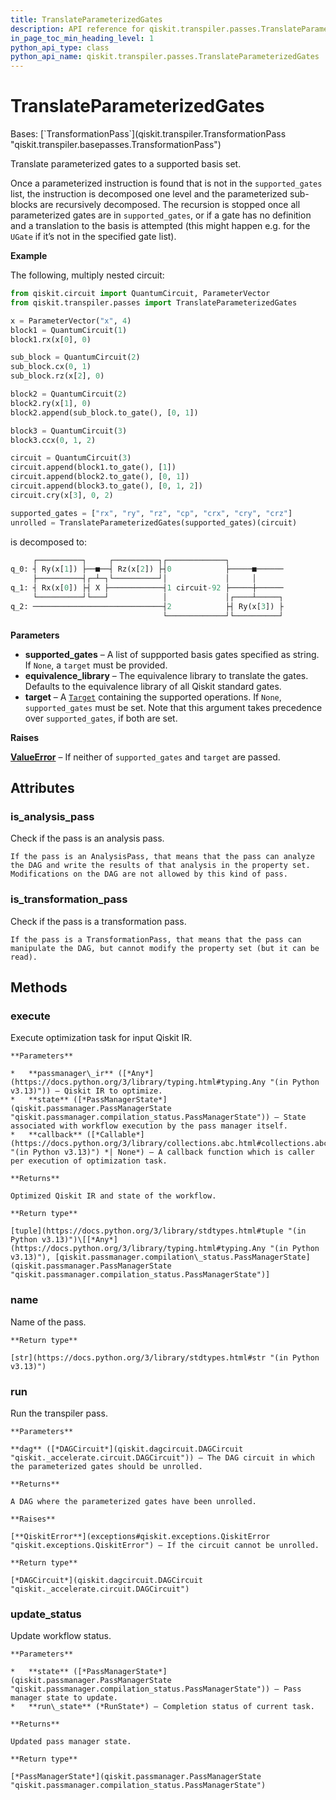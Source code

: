 ```yaml
---
title: TranslateParameterizedGates
description: API reference for qiskit.transpiler.passes.TranslateParameterizedGates
in_page_toc_min_heading_level: 1
python_api_type: class
python_api_name: qiskit.transpiler.passes.TranslateParameterizedGates
---
```


# TranslateParameterizedGates

<Class id="qiskit.transpiler.passes.TranslateParameterizedGates" isDedicatedPage={true} github="https://github.com/Qiskit/qiskit/tree/main/qiskit/transpiler/passes/basis/translate_parameterized.py#L27-L149" signature="qiskit.transpiler.passes.TranslateParameterizedGates(*args, **kwargs)" modifiers="class">
  Bases: [`TransformationPass`](qiskit.transpiler.TransformationPass "qiskit.transpiler.basepasses.TransformationPass")

  Translate parameterized gates to a supported basis set.

  Once a parameterized instruction is found that is not in the `supported_gates` list, the instruction is decomposed one level and the parameterized sub-blocks are recursively decomposed. The recursion is stopped once all parameterized gates are in `supported_gates`, or if a gate has no definition and a translation to the basis is attempted (this might happen e.g. for the `UGate` if it’s not in the specified gate list).

  **Example**

  The following, multiply nested circuit:

  ```python
  from qiskit.circuit import QuantumCircuit, ParameterVector
  from qiskit.transpiler.passes import TranslateParameterizedGates

  x = ParameterVector("x", 4)
  block1 = QuantumCircuit(1)
  block1.rx(x[0], 0)

  sub_block = QuantumCircuit(2)
  sub_block.cx(0, 1)
  sub_block.rz(x[2], 0)

  block2 = QuantumCircuit(2)
  block2.ry(x[1], 0)
  block2.append(sub_block.to_gate(), [0, 1])

  block3 = QuantumCircuit(3)
  block3.ccx(0, 1, 2)

  circuit = QuantumCircuit(3)
  circuit.append(block1.to_gate(), [1])
  circuit.append(block2.to_gate(), [0, 1])
  circuit.append(block3.to_gate(), [0, 1, 2])
  circuit.cry(x[3], 0, 2)

  supported_gates = ["rx", "ry", "rz", "cp", "crx", "cry", "crz"]
  unrolled = TranslateParameterizedGates(supported_gates)(circuit)
  ```

  is decomposed to:

  ```python
       ┌──────────┐     ┌──────────┐┌─────────────┐
  q_0: ┤ Ry(x[1]) ├──■──┤ Rz(x[2]) ├┤0            ├─────■──────
       ├──────────┤┌─┴─┐└──────────┘│             │     │
  q_1: ┤ Rx(x[0]) ├┤ X ├────────────┤1 circuit-92 ├─────┼──────
       └──────────┘└───┘            │             │┌────┴─────┐
  q_2: ─────────────────────────────┤2            ├┤ Ry(x[3]) ├
                                    └─────────────┘└──────────┘
  ```

  **Parameters**

  *   **supported\_gates** – A list of suppported basis gates specified as string. If `None`, a `target` must be provided.
  *   **equivalence\_library** – The equivalence library to translate the gates. Defaults to the equivalence library of all Qiskit standard gates.
  *   **target** – A [`Target`](qiskit.transpiler.Target "qiskit.transpiler.Target") containing the supported operations. If `None`, `supported_gates` must be set. Note that this argument takes precedence over `supported_gates`, if both are set.

  **Raises**

  [**ValueError**](https://docs.python.org/3/library/exceptions.html#ValueError "(in Python v3.13)") – If neither of `supported_gates` and `target` are passed.

  ## Attributes

  ### is\_analysis\_pass

  <Attribute id="qiskit.transpiler.passes.TranslateParameterizedGates.is_analysis_pass">
    Check if the pass is an analysis pass.

    If the pass is an AnalysisPass, that means that the pass can analyze the DAG and write the results of that analysis in the property set. Modifications on the DAG are not allowed by this kind of pass.
  </Attribute>

  ### is\_transformation\_pass

  <Attribute id="qiskit.transpiler.passes.TranslateParameterizedGates.is_transformation_pass">
    Check if the pass is a transformation pass.

    If the pass is a TransformationPass, that means that the pass can manipulate the DAG, but cannot modify the property set (but it can be read).
  </Attribute>

  ## Methods

  ### execute

  <Function id="qiskit.transpiler.passes.TranslateParameterizedGates.execute" github="https://github.com/Qiskit/qiskit/tree/main/qiskit/transpiler/basepasses.py#L189-L211" signature="execute(passmanager_ir, state, callback=None)">
    Execute optimization task for input Qiskit IR.

    **Parameters**

    *   **passmanager\_ir** ([*Any*](https://docs.python.org/3/library/typing.html#typing.Any "(in Python v3.13)")) – Qiskit IR to optimize.
    *   **state** ([*PassManagerState*](qiskit.passmanager.PassManagerState "qiskit.passmanager.compilation_status.PassManagerState")) – State associated with workflow execution by the pass manager itself.
    *   **callback** ([*Callable*](https://docs.python.org/3/library/collections.abc.html#collections.abc.Callable "(in Python v3.13)") *| None*) – A callback function which is caller per execution of optimization task.

    **Returns**

    Optimized Qiskit IR and state of the workflow.

    **Return type**

    [tuple](https://docs.python.org/3/library/stdtypes.html#tuple "(in Python v3.13)")\[[*Any*](https://docs.python.org/3/library/typing.html#typing.Any "(in Python v3.13)"), [qiskit.passmanager.compilation\_status.PassManagerState](qiskit.passmanager.PassManagerState "qiskit.passmanager.compilation_status.PassManagerState")]
  </Function>

  ### name

  <Function id="qiskit.transpiler.passes.TranslateParameterizedGates.name" github="https://github.com/Qiskit/qiskit/tree/main/qiskit/passmanager/base_tasks.py#L68-L70" signature="name()">
    Name of the pass.

    **Return type**

    [str](https://docs.python.org/3/library/stdtypes.html#str "(in Python v3.13)")
  </Function>

  ### run

  <Function id="qiskit.transpiler.passes.TranslateParameterizedGates.run" github="https://github.com/Qiskit/qiskit/tree/main/qiskit/transpiler/passes/basis/translate_parameterized.py#L117-L149" signature="run(dag)">
    Run the transpiler pass.

    **Parameters**

    **dag** ([*DAGCircuit*](qiskit.dagcircuit.DAGCircuit "qiskit._accelerate.circuit.DAGCircuit")) – The DAG circuit in which the parameterized gates should be unrolled.

    **Returns**

    A DAG where the parameterized gates have been unrolled.

    **Raises**

    [**QiskitError**](exceptions#qiskit.exceptions.QiskitError "qiskit.exceptions.QiskitError") – If the circuit cannot be unrolled.

    **Return type**

    [*DAGCircuit*](qiskit.dagcircuit.DAGCircuit "qiskit._accelerate.circuit.DAGCircuit")
  </Function>

  ### update\_status

  <Function id="qiskit.transpiler.passes.TranslateParameterizedGates.update_status" github="https://github.com/Qiskit/qiskit/tree/main/qiskit/transpiler/basepasses.py#L213-L221" signature="update_status(state, run_state)">
    Update workflow status.

    **Parameters**

    *   **state** ([*PassManagerState*](qiskit.passmanager.PassManagerState "qiskit.passmanager.compilation_status.PassManagerState")) – Pass manager state to update.
    *   **run\_state** (*RunState*) – Completion status of current task.

    **Returns**

    Updated pass manager state.

    **Return type**

    [*PassManagerState*](qiskit.passmanager.PassManagerState "qiskit.passmanager.compilation_status.PassManagerState")
  </Function>
</Class>

